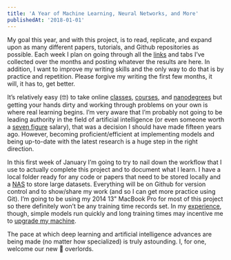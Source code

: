 ```yaml
---
title: 'A Year of Machine Learning, Neural Networks, and More'
publishedAt: '2018-01-01'
---
```


My goal this year, and with this project, is to read, replicate, and expand upon as many different papers, tutorials, and Github repositories as possible. Each week I plan on going through all the [links](https://github.com/cpdis/Experiments) and tabs I’ve collected over the months and posting whatever the results are here. In addition, I want to improve my writing skills and the only way to do that is by practice and repetition. Please forgive my writing the first few months, it will, it has to, get better.

It’s relatively easy (🤓) to take online [classes](https://www.udacity.com/course/intro-to-machine-learning--ud120), [courses](https://www.coursera.org/specializations/deep-learning), and [nanodegrees](https://www.udacity.com/course/self-driving-car-engineer-nanodegree--nd013) but getting your hands dirty and working through problems on your own is where real learning begins. I’m very aware that I’m probably not going to be leading authority in the field of artificial intelligence (or even someone worth a [seven figure](https://www.nytimes.com/2017/10/22/technology/artificial-intelligence-experts-salaries.html) salary), that was a decision I should have made fifteen years ago. However, becoming proficient/efficient at implementing models and being up-to-date with the latest research is a huge step in the right direction.

In this first week of January I’m going to try to nail down the workflow that I use to actually complete this project and to document what I learn. I have a local folder ready for any code or papers that need to be stored locally and a [NAS](http://www.amazon.com/dp/B075N1Z9LT/?tag=heismukamily-20) to store large datasets. Everything will be on Github for version control and to show/share my work (and so I can get more practice using Git). I’m going to be using my 2014 13" MacBook Pro for most of this project so there definitely won’t be any training time records set. In my [experience](https://github.com/cpdis/P3_CarND_Behavioral_Cloning), though, simple models run quickly and long training times may incentive me to [upgrade my machine](https://navoshta.com/meet-fenton/).

The pace at which deep learning and artificial intelligence advances are being made (no matter how specialized) is truly astounding. I, for one, welcome our new 🤖 overlords.
